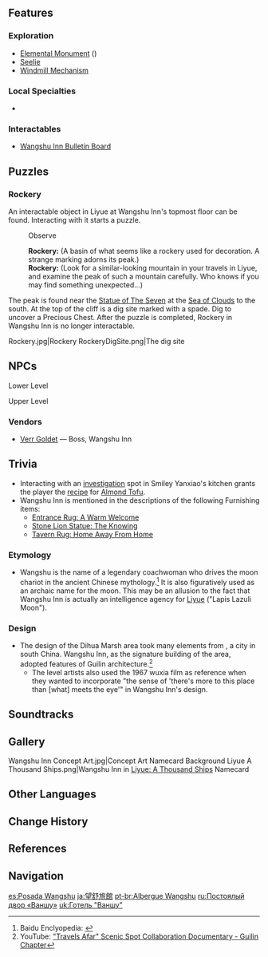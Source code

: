 {{RegionTabs}}
{{Location Infobox
|image        = Wangshu Inn.png
|type         = Subarea
|region       = Liyue
|area         = Bishui Plain
}}
{{Description|The inn that stands at the southern end of Dihua Marsh seems to serve as something other than a resting place for guests. They say that Wangshu Inn is a haven for lovers' moonlit rendezvous. Folk stories also have it that even ones as august as the adepti sometimes bask in the moonlight here.|Vigilant Guardians' Vantage Point}}
{{Location Intro|{{Lang|'''Wangshu Inn'''|zh=望舒客栈|zh_rm=Wàngshū Kèzhàn|zh_tl=Moon Inn}}|description=<p>According to [[Zhongli]], the inn was built tall to provide visibility and is a strategic location that must be defended.<ref>{{Ref/Quest|The Stars Inscribe the Year's Wishes|note=Day 3, Post-Quest}}</ref></p><p>As most of the patrons that stop here are traveling merchants, the inn provides an area for them to trade and set up stalls. The view from the top of the inn is jaw-dropping &mdash; weather permitting, you can see all the way to [[Qingce Village|Mt. Qingce]] and [[Jueyun Karst]] in the distance.</p><p>Legend amongst the stalls says that the tower of the inn hides a mysterious secret, but that's as far as the legend goes, as no one has ever been able to verify the claims.</p><p>The inn itself is run by [[Verr Goldet]] and her husband, [[Huai'an]], who are both secret agents under the [[Liyue Qixing]] reporting directly to [[Ningguang]].<ref>{{Ref/Quest|Equilibrium}}</ref> The commercial aspect of the inn is a front to their real task of covertly assisting [[Xiao]] in his excursions of excising plagues from Liyue.</p>}}

==Features==
===Exploration===
*[[Elemental Monument]] ({{Cryo}})
*[[Seelie]]
*[[Windmill Mechanism]]

===Local Specialties===
*{{Item|Silk Flower}}

===Interactables===
*[[Wangshu Inn Bulletin Board]]

==Puzzles==
===Rockery===
An interactable object in Liyue at Wangshu Inn's topmost floor can be found. Interacting with it starts a puzzle.

{{Dialogue start}}
:{{DIcon|Talk}} Observe
:'''Rockery:''' (A basin of what seems like a rockery used for decoration. A strange marking adorns its peak.)
:'''Rockery:''' (Look for a similar-looking mountain in your travels in Liyue, and examine the peak of such a mountain carefully. Who knows if you may find something unexpected...)
{{Dialogue end}}

The peak is found near the [[Statue of The Seven]] at the [[Sea of Clouds]] to the south. At the top of the cliff is a dig site marked with a spade. Dig to uncover a Precious Chest. After the puzzle is completed, Rockery in Wangshu Inn is no longer interactable.
<gallery hideaddbutton="true" captionalign="center">
Rockery.jpg|Rockery
RockeryDigSite.png|The dig site
</gallery>

==NPCs==
;Lower Level
{{Column|2|
* [[Caspar]]
* [[Dandy]] &mdash; Adventurer
* [[Great Merchant Huang]] &mdash; Traveling Merchant
* [[Huangshan]] &mdash; Guard for Hire
* [[Jiangxue]]
* [[Madame Qin]] ''(Daytime)''
* [[Master Hui]] ''(Daytime)''
* [[Qingzhou]] &mdash; Poet
* [[Xi the Maid]] ''(Daytime)''
* [[Xiling]] &mdash; Sailor
* [[Xuanfan]] &mdash; Sailor
* [[Yuhua]] &mdash; Inn Waitress
* [[Zhen Qiang]] &mdash; Porter
* [[Zhonglin]] &mdash; Traveling Merchant
}}

;Upper Level
{{Column|2|
* [[Huai'an]] &mdash; Innkeeper, Wangshu Inn
* [[Holderlin]] ''(Daytime)''
* [[Landa]] &mdash; Traveling Merchant
* [[Moli]] ''(Daytime)''
* [[Richie]] &mdash; Dog
* [[Smiley Yanxiao]] &mdash; Chef
* [[Soraya]] &mdash; Researcher
* [[Tia]]
* [[Wei (Cat)|Wei]] &mdash; Cat
}}

===Vendors===
* [[Verr Goldet]] &mdash; Boss, Wangshu Inn

==Trivia==
*Interacting with an [[investigation]] spot in Smiley Yanxiao's kitchen grants the player the [[recipe]] for [[Almond Tofu]].
*Wangshu Inn is mentioned in the descriptions of the following Furnishing items:
**[[Entrance Rug: A Warm Welcome]]
**[[Stone Lion Statue: The Knowing]]
**[[Tavern Rug: Home Away From Home]]

===Etymology===
*Wangshu is the name of a legendary coachwoman who drives the moon chariot in the ancient Chinese mythology.<ref>Baidu Enclyopedia: [https://baike.baidu.com/item/%E6%9C%9B%E8%88%92/6915290 {{Zh|望舒}}]</ref> It is also figuratively used as an archaic name for the moon. This may be an allusion to the fact that Wangshu Inn is actually an intelligence agency for [[Liyue]] ("Lapis Lazuli Moon").

===Design===
*The design of the Dihua Marsh area took many elements from {{w|Guilin}}, a city in south China. Wangshu Inn, as the signature building of the area, adopted features of Guilin architecture.<ref>YouTube: [https://youtu.be/oPeoiFHKnYI "Travels Afar" Scenic Spot Collaboration Documentary - Guilin Chapter]</ref>
**The level artists also used the 1967 wuxia film {{w|Dragon Inn}} as reference when they wanted to incorporate "the sense of 'there's more to this place than <nowiki>[what]</nowiki> meets the eye'" in Wangshu Inn's design.

==Soundtracks==
{{Soundtracks by Category Table|Wangshu Inn Soundtracks|header=Wangshu Inn}}

==Gallery==
<gallery hideaddbutton="true" captionalign="center">
Wangshu Inn Concept Art.jpg|Concept Art
Namecard Background Liyue A Thousand Ships.png|Wangshu Inn in [[Liyue: A Thousand Ships]] Namecard
</gallery>

==Other Languages==
{{Other Languages
|en      = Wangshu Inn
|zhs     = 望舒客栈
|zhs_rm  = Wàngshū Kèzhàn
|zht     = 望舒客棧
|zht_rm  = Wàngshū Kèzhàn
|zh_tl   = Wangshu Inn
|zh_note = Wangshu is the moon chariot goddess in Chinese mythology, but can also refer to the moon itself.
|ja      = {{Rubi|望|ぼう|舒|じょ|旅|りょ|館|かん}}
|ja_rm   = Boujo Ryokan<ref>[[Map]], Label: Wangshu Inn (Japanese)</ref>
|ja_tl   = Wangshu Hotel
|ko      = {{tt|망서|望舒}} {{tt|객잔|客棧}}
|ko_rm   = Mangseo Gaekjan
|ko_tl   = Wangshu Inn
|es      = Posada Wangshu
|es_tl   = Wangshu Inn
|fr      = Auberge Wangshu
|fr_tl   = Wangshu Inn
|ru      = Постоялый двор «Ваншу»
|ru_tl   = "Wangshu" Inn
|th      = Wangshu Inn
|vi      = {{tt|Nhà|家}} Trọ {{tt|Vọng Thư|望舒}}
|vi_tl   = Wangshu Inn
|de      = Gasthaus Wangshu
|de_tl   = Wangshu Inn
|id      = Wangshu Inn
|pt      = Albergue Wangshu
|pt_tl   = Wangshu Inn
}}

==Change History==
{{Change History|1.0}}

==References==
{{Reflist|2}}

==Navigation==
{{Area Navbox|Liyue}}
[[Category:Wangshu Inn| ]]
[[es:Posada Wangshu]]
[[ja:望舒旅館]]
[[pt-br:Albergue Wangshu]]
[[ru:Постоялый двор «Ваншу»]]
[[uk:Готель "Ваншу"]]